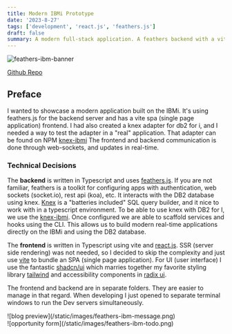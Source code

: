 ```yaml
---
title: Modern IBMi Prototype
date: '2023-8-27'
tags: ['development', 'react.js', 'feathers.js']
draft: false
summary: A modern full-stack application. A feathers backend with a vite spa frontend.
---
```

![feathers-ibm-banner](/static/images/feathers-ibm-home.png)

[Github Repo](https://github.com/bskimball/feathers-ibm)

## Preface

I wanted to showcase a modern application built on the IBMi. It's using feathers.js for the backend server and has a
vite spa (single page application) frontend. I had also created a knex adapter for db2 for i, and I needed a way to
test the adapter in a "real" application. That adapter can be found on NPM [knex-ibmi](https://www.npmjs.com/package/@bdkinc/knex-ibmi) The frontend and backend
communication is done through web-sockets, and updates in real-time.

### Technical Decisions

The <strong>backend</strong> is written in Typescript and uses [feathers.js](https://feathersjs.com/). If you are not
familiar,
feathers is a toolkit for configuring apps with authentication, web sockets (socket.io), rest api (koa), etc.
It interacts with the DB2 database using knex. [Knex](https://knexjs.org/) is a "batteries included" SQL query
builder, and it nice to work with in a typescript environment. To be able to use knex with DB2 for I, we use the
[knex-ibmi](https://www.npmjs.com/package/@bdkinc/knex-ibmi). Once configured we are able to scaffold services and
hooks using the CLI. This allows us to build modern real-time applications directly on the IBMi and using the DB2
database.

The <strong>frontend</strong> is written in Typescript using vite and [react.js](https://react.dev/). SSR (server side
rendering) was not needed, so I decided to skip the complexity and just use [vite](https://vitejs.dev/) to bundle an
SPA (single page application). For UI (user interface) I use the fantastic [shadcn/ui](https://ui.shadcn.com/) which
marries together my favorite styling library [tailwind](https://tailwindcss.com/) and accessibility components in
[radix ui](https://www.radix-ui.com/primitives/docs/overview/introduction).

The frontend and backend are in separate folders. They are easier to manage in that regard. When developing I just
opened to separate terminal windows to run the Dev servers simultaneously.

<div className="flex space-x-8">
  <div>
    ![blog preview](/static/images/feathers-ibm-message.png)
  </div>
  <div>
    ![opportunity form](/static/images/feathers-ibm-todo.png)
  </div>
</div>







